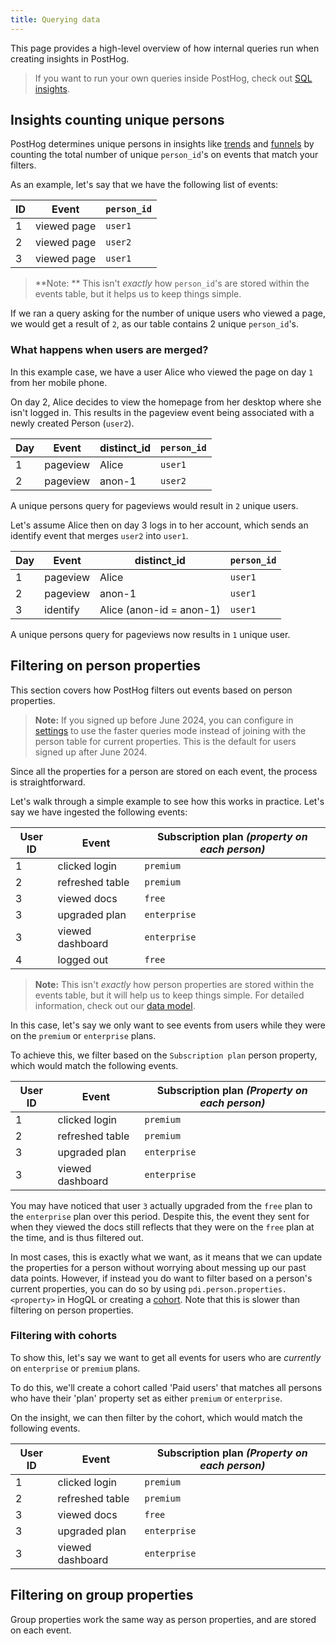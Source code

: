 ```yaml
---
title: Querying data
---
```


This page provides a high-level overview of how internal queries run when creating insights in PostHog. 

> If you want to run your own queries inside PostHog, check out [SQL insights](/docs/product-analytics/sql).

## Insights counting unique persons

PostHog determines unique persons in insights like [trends](/manual/trends) and [funnels](/manual/funnels) by counting the total number of unique `person_id`'s on events that match your filters.

As an example, let's say that we have the following list of events:

| ID  | Event       | `person_id` |
| --- | ----------- | ----------- |
| 1   | viewed page | `user1`     |
| 2   | viewed page | `user2`     |
| 3   | viewed page | `user1`     |

> **Note: ** This isn't _exactly_ how `person_id`'s are stored within the events table, but it helps us to keep things simple.

If we ran a query asking for the number of unique users who viewed a page, we would get a result of `2`, as our table contains 2 unique `person_id`'s.

### What happens when users are merged? 

In this example case, we have a user Alice who viewed the page on day `1` from her mobile phone.

On day 2, Alice decides to view the homepage from her desktop where she isn't logged in. This results in the pageview event being associated with a newly created Person (`user2`).

| Day | Event    | distinct_id              | `person_id` |
| --- | -------- | ------------------------ | ----------- |
| 1   | pageview | Alice                    | `user1`     |
| 2   | pageview | anon-1                   | `user2`     |

A unique persons query for pageviews would result in `2` unique users.

Let's assume Alice then on day 3 logs in to her account, which sends an identify event that merges `user2` into `user1`.

| Day | Event    | distinct_id              | `person_id` |
| --- | -------- | ------------------------ | ----------- |
| 1   | pageview | Alice                    | `user1`     |
| 2   | pageview | anon-1                   | `user1`     |
| 3   | identify | Alice (anon-id = anon-1) | `user1`     |

A unique persons query for pageviews now results in `1` unique user.

## Filtering on person properties

This section covers how PostHog filters out events based on person properties.

> **Note:** If you signed up before June 2024, you can configure in [settings](https://us.posthog.com/settings/project-product-analytics#persons-on-events) to use the faster queries mode instead of joining with the person table for current properties. This is the default for users signed up after June 2024.

Since all the properties for a person are stored on each event, the process is straightforward.

Let's walk through a simple example to see how this works in practice. Let's say we have ingested the following events:

| User ID | Event            | Subscription plan _(property on each person)_ |
| ------- | ---------------- | --------------------------------------------- |
| 1       | clicked login    | `premium`                                     |
| 2       | refreshed table  | `premium`                                     |
| 3       | viewed docs      | `free`                                        |
| 3       | upgraded plan    | `enterprise`                                  |
| 3       | viewed dashboard | `enterprise`                                  |
| 4       | logged out       | `free`                                        |

> **Note:** This isn't _exactly_ how person properties are stored within the events table, but it will help us to keep things simple. For detailed information, check out our [data model](/docs/how-posthog-works/data-model).

In this case, let's say we only want to see events from users while they were on the `premium` or `enterprise` plans.

To achieve this, we filter based on the `Subscription plan` person property, which would match the following events.

| User ID | Event            | Subscription plan _(Property on each person)_ |
| ------- | ---------------- | --------------------------------------------- |
| 1       | clicked login    | `premium`                                     |
| 2       | refreshed table  | `premium`                                     |
| 3       | upgraded plan    | `enterprise`                                  |
| 3       | viewed dashboard | `enterprise`                                  |

You may have noticed that user `3` actually upgraded from the `free` plan to the `enterprise` plan over this period. Despite this, the event they sent for when they viewed the docs still reflects that they were on the `free` plan at the time, and is thus filtered out.

In most cases, this is exactly what we want, as it means that we can update the properties for a person without worrying about messing up our past data points.
However, if instead you do want to filter based on a person's current properties, you can do so by using `pdi.person.properties.<property>` in HogQL or creating a [cohort](/manual/cohorts). Note that this is slower than filtering on person properties.

### Filtering with cohorts

To show this, let's say we want to get all events for users who are _currently_ on `enterprise` or `premium` plans.

To do this, we'll create a cohort called 'Paid users' that matches all persons who have their 'plan' property set as either `premium` or `enterprise`.

On the insight, we can then filter by the cohort, which would match the following events.

| User ID | Event            | Subscription plan _(Property on each person)_ |
| ------- | ---------------- | --------------------------------------------- |
| 1       | clicked login    | `premium`                                     |
| 2       | refreshed table  | `premium`                                     |
| 3       | viewed docs      | `free`                                        |
| 3       | upgraded plan    | `enterprise`                                  |
| 3       | viewed dashboard | `enterprise`                                  |

## Filtering on group properties

Group properties work the same way as person properties, and are stored on each event.
